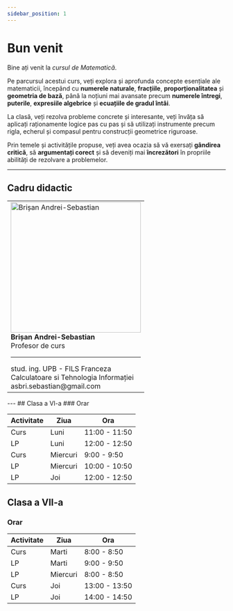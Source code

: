 ```yaml
---
sidebar_position: 1
---
```


# Bun venit

Bine ați venit la *cursul de Matematică*.

Pe parcursul acestui curs, veți explora și aprofunda concepte esențiale ale matematicii, începând cu **numerele naturale**, **fracțiile**, **proporționalitatea** și **geometria de bază**, până la noțiuni mai avansate precum **numerele întregi**, **puterile**, **expresiile algebrice** și **ecuațiile de gradul întâi**.

La clasă, veți rezolva probleme concrete și interesante, veți învăța să aplicați raționamente logice pas cu pas și să utilizați instrumente precum rigla, echerul și compasul pentru construcții geometrice riguroase.

Prin temele și activitățile propuse, veți avea ocazia să vă exersați **gândirea critică**, să **argumentați corect** și să deveniți mai **încrezători** în propriile abilități de rezolvare a problemelor.


---
## Cadru didactic

<table>
<tr valign="top">
<td>
  <img src="https://edumat58.github.io/curs/img/me.jpg" alt="Brișan Andrei-Sebastian" width="300"></img>
  <br/>
  <strong>Brișan Andrei-Sebastian</strong><br/>
  Profesor de curs <br/>
  <hr/>
  stud. ing. UPB - FILS Franceza <br/>
  Calculatoare si Tehnologia Informației <br/>
  asbri.sebastian@gmail.com
</td>

</tr>

</table>
---
## Clasa a VI-a
### Orar

| Activitate | Ziua | Ora |
|----------|------|-------|
| Curs | Luni | 11:00 - 11:50 |
| LP | Luni | 12:00 - 12:50 |
| Curs | Miercuri | 9:00 - 9:50 |
| LP | Miercuri | 10:00 - 10:50 |
| LP | Joi | 12:00 - 12:50 |

## Clasa a VII-a
### Orar

| Activitate | Ziua | Ora |
|----------|------|-------|
| Curs | Marti | 8:00 - 8:50 |
| LP | Marti | 9:00 - 9:50 |
| LP | Miercuri | 8:00 - 8:50 |
| Curs | Joi | 13:00 - 13:50 |
| LP | Joi | 14:00 - 14:50 |


